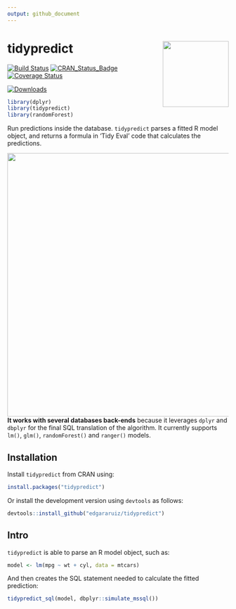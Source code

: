 ```yaml
---
output: github_document
---
```


# tidypredict <img src="tools/images/logo.png" align="right" width = "150px"/>

[![Build Status](https://travis-ci.org/edgararuiz/tidypredict.svg?branch=master)](https://travis-ci.org/edgararuiz/tidypredict)
[![CRAN_Status_Badge](http://www.r-pkg.org/badges/version/tidypredict)](http://cran.r-project.org/package=tidypredict)
[![Coverage Status](https://img.shields.io/codecov/c/github/edgararuiz/tidypredict/master.svg)](https://codecov.io/github/edgararuiz/tidypredict?branch=master)

[![Downloads](https://cranlogs.r-pkg.org/badges/tidypredict)]()

```r
library(dplyr)
library(tidypredict)
library(randomForest)
```


Run predictions inside the database. `tidypredict` parses a fitted R model object, and returns a formula in 'Tidy Eval' code that calculates the predictions.

<img src="tools/images/howitworks.PNG" align="right" width = "600px"/>

**It works with several databases back-ends** because it leverages `dplyr` and `dbplyr` for the final SQL translation of the algorithm. It currently supports `lm()`, `glm()`, `randomForest()` and `ranger()` models.

## Installation

Install `tidypredict` from CRAN using:
```r
install.packages("tidypredict")
```

Or install the development version using `devtools` as follows:
```r
devtools::install_github("edgararuiz/tidypredict")
```

## Intro

`tidypredict` is able to parse an R model object, such as:
```r
model <- lm(mpg ~ wt + cyl, data = mtcars)
```

And then creates the SQL statement needed to calculate the fitted prediction:

```r
tidypredict_sql(model, dbplyr::simulate_mssql())
```
